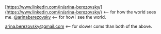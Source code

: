 [https://www.linkedin.com/in/arina-berezovsky/](https://www.linkedin.com/in/arina-berezovsky/) <-- for how the world sees me.
[@arinaberezovsky](https://twitter.com/arinaberezovsky) <-- for how i see the world.

[arina.berezovsky@gmail.com](mailto:arina.berezovsky@gmail.com) <-- for slower coms than both of the above.
